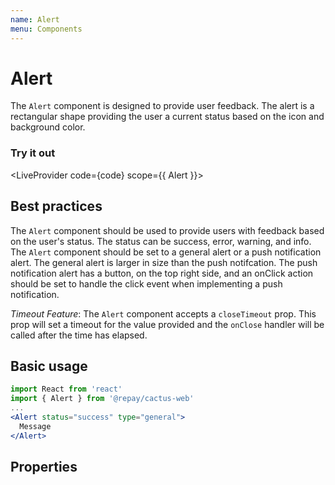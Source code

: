 ```yaml
---
name: Alert
menu: Components
---
```



# Alert

The `Alert` component is designed to provide user feedback. The alert is a rectangular shape providing the user a current status based on the icon and background color.

### Try it out


<LiveProvider code={code} scope={{ Alert }}>
  <LiveEditor style={livePreviewStyle} />
  <LiveError />
  <LivePreview />
</LiveProvider>

## Best practices

The `Alert` component should be used to provide users with feedback based on the user's status. The status can be success, error, warning, and info. The `Alert` component should be set to a general alert or a push notification alert. The general alert is larger in size than the push notifcation. The push notification alert has a button, on the top right side, and an onClick action should be set to handle the click event when implementing a push notification.

*Timeout Feature*: The `Alert` component accepts a `closeTimeout` prop. This prop will set a timeout for the value provided and the `onClose` handler will be called after the time has elapsed.

## Basic usage

```jsx
import React from 'react'
import { Alert } from '@repay/cactus-web'
...
<Alert status="success" type="general">
  Message
</Alert>
```

## Properties

<PropsTable of={Alert} />
